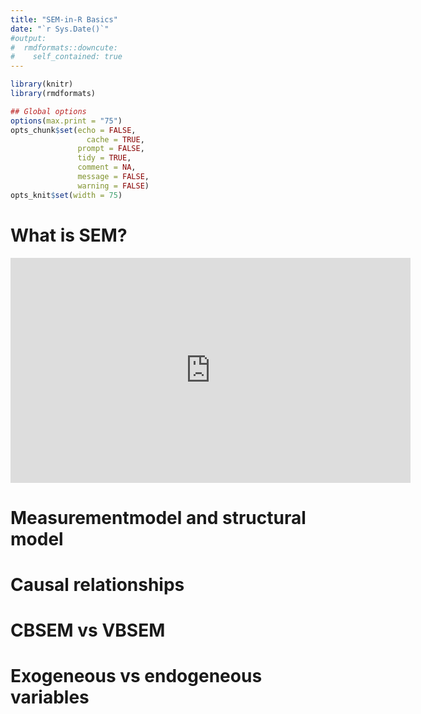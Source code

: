 ```yaml
---
title: "SEM-in-R Basics"
date: "`r Sys.Date()`"
#output:
#  rmdformats::downcute:
#    self_contained: true
---
```



```r
library(knitr)
library(rmdformats)

## Global options
options(max.print = "75")
opts_chunk$set(echo = FALSE,
	             cache = TRUE,
               prompt = FALSE,
               tidy = TRUE,
               comment = NA,
               message = FALSE,
               warning = FALSE)
opts_knit$set(width = 75)
```


# What is SEM?

<iframe width="640" height="360" src="https://www.youtube.com/embed/5ZXsIRI4Wlc" frameborder="0" allowfullscreen></iframe>


# Measurementmodel and structural model

# Causal relationships

# CBSEM vs VBSEM

# Exogeneous vs endogeneous variables

